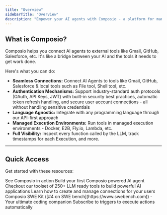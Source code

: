 ```yaml
---
title: "Overview"
sidebarTitle: "Overview"
description: "Empower your AI agents with Composio - a platform for managing and integrating tools with LLMs & AI agents using Function Calling."
---
```


## What is Composio?

Composio helps you connect AI agents to external tools like Gmail, GitHub, Salesforce, etc. It's like a bridge between your AI and the tools it needs to get work done.

Here's what you can do:
- **Seamless Connections:** Connect AI Agents to tools like Gmail, GitHub, Salesforce & local tools such as File tool, Shell tool, etc.
- **Authentication Mechanisms:** Support industry-standard auth protocols (OAuth, API Keys, JWT) with built-in security best practices, automatic token refresh handling, and secure user account connections - all without handling sensitive credentials
- **Language Agnostic:** Integrate with any programming language through our API-first approach
- **Managed Execution Environments:** Run tools in managed execution environments - Docker, E2B, Fly.io, Lambda, etc.
- **Full Visibility:** Inspect every function called by the LLM, track timestamps for each Execution, and more.

<hr />

## Quick Access

Get started with these resources:

<CardGroup cols={2}>
<Card
  title="Watch Demo"
  href="https://www.youtube.com/watch?v=ujxKzS0b5qg"
>
  See Composio in action
</Card>
<Card
  title="Quickstart"
  href="/introduction/intro/quickstart-tools"
>
  Build your first Composio powered AI agent
</Card>
<Card title="Tools" href="../../patterns/tools/what-are-tools">
Checkout our toolset of 250+ LLM ready tools to build powerful AI applications
</Card>
<Card title="Connections" href="patterns/Auth/connected_account">
Learn how to create and manage connections for your users
</Card>
<Card title="Kits" href="../../swekit/introduction">
Composio SWE Kit ([#4 on SWE bench](https://www.swebench.com)) - Your ultimate coding companion
</Card>
<Card title="Triggers" href="/patterns/triggers/triggers">
Subscribe to triggers to execute actions automatically
</Card>
</CardGroup>